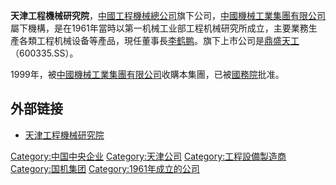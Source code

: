 '''天津工程機械研究院'''，[[中國工程機械總公司|中國工程機械總公司]]旗下公司，[[中國機械工業集團有限公司|中國機械工業集團有限公司]]屬下機構，是在1961年當時以第一机械工业部工程机械研究所成立，主要業務生產各類工程机械设备等產品，現任董事長[[李鹤鹏|李鹤鹏]]。旗下上市公司是[[鼎盛天工|鼎盛天工]]（600335.SS）。

1999年，被[[中國機械工業集團有限公司|中國機械工業集團有限公司]]收購本集團，已被[[中华人民共和国国务院|國務院]]批准。

== 外部链接 ==
* [http://www.cm518.com.cn 天津工程機械研究院] {{Wayback|url=http://www.cm518.com.cn/ |date=20160304123522 }}

[[Category:中国中央企业|Category:中国中央企业]]
[[Category:天津公司|Category:天津公司]]
[[Category:工程設備製造商|Category:工程設備製造商]]
[[Category:国机集团|Category:国机集团]]
[[Category:1961年成立的公司|Category:1961年成立的公司]]
